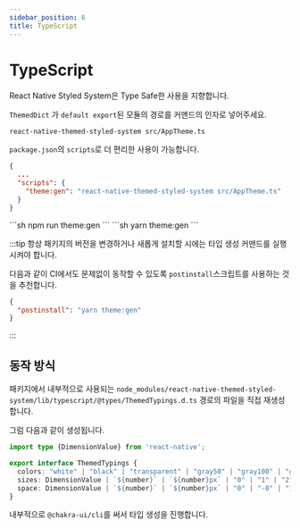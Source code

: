 ```yaml
---
sidebar_position: 6
title: TypeScript
---
```














# TypeScript

React Native Styled System은 Type Safe한 사용을 지향합니다.

`ThemedDict` 가 `default export`된 모듈의 경로를 커맨드의 인자로 넣어주세요.

```shell
react-native-themed-styled-system src/AppTheme.ts
```

`package.json`의 `scripts`로 더 편리한 사용이 가능합니다.

```json title="package.json"
{
  ...
  "scripts": {
    "theme:gen": "react-native-themed-styled-system src/AppTheme.ts"
  }
}
```

<Tabs>
  <TabItem value="npm" label="npm" default>
    ```sh
    npm run theme:gen
    ```
  </TabItem>
  <TabItem value="yarn" label="yarn">
    ```sh
    yarn theme:gen
    ```
  </TabItem>
</Tabs>

:::tip
항상 패키지의 버전을 변경하거나 새롭게 설치할 시에는 타입 생성 커맨드를 실행시켜야 합니다.

다음과 같이 CI에서도 문제없이 동작할 수 있도록 `postinstall`스크립트를 사용하는 것을 추천합니다.

```json title="package.json"
{
  "postinstall": "yarn theme:gen"
}
```
:::




## 동작 방식

패키지에서 내부적으로 사용되는
`node_modules/react-native-themed-styled-system/lib/typescript/@types/ThemedTypings.d.ts` 경로의 파일을
직접 재생성합니다.

그럼 다음과 같이 생성됩니다.

```ts title="node_modules/react-native-themed-styled-system/lib/typescript/@types/ThemedTypings.d.ts"
import type {DimensionValue} from 'react-native';

export interface ThemedTypings {
  colors: "white" | "black" | "transparent" | "gray50" | "gray100" | "gray200" | "gray300" | "gray400" | "gray500" | "gray600" | "gray700" | "gray800" | "gray900" | "violet50" | "violet100" | "violet200" | "violet300" | "violet400" | "violet500" | "violet600" | "violet700" | "violet800" | "violet900" | "green50" | "green100" | "green200" | "green300" | "green400" | "green500" | "green600" | "yellow50" | "yellow100" | "yellow200" | "yellow300" | "yellow400" | "yellow500" | "yellow600" | "red50" | "red100" | "red200" | "red300" | "red400" | "red500" | "red600" | "blue50" | "blue100" | "blue200" | "blue300" | "blue400" | "blue500" | "blue600" | "blue700" | "blue800" | "blue900"
  sizes: DimensionValue | `${number}` | `${number}px` | "0" | "1" | "2" | "3" | "4" | "5" | "6" | "7" | "8" | "9" | "10" | "12" | "14" | "16" | "18" | "20" | "24" | "28" | "30" | "32" | "40" | "48" | "px" | "0.5" | "sidePadding"
  space: DimensionValue | `${number}` | `${number}px` | "0" | "-0" | "1" | "-1" | "2" | "-2" | "3" | "-3" | "4" | "-4" | "5" | "-5" | "6" | "-6" | "7" | "-7" | "8" | "-8" | "9" | "-9" | "10" | "-10" | "12" | "-12" | "14" | "-14" | "16" | "-16" | "18" | "-18" | "20" | "-20" | "24" | "-24" | "28" | "-28" | "30" | "-30" | "32" | "-32" | "40" | "-40" | "48" | "-48" | "px" | "-px" | "0.5" | "-0.5" | "sidePadding" | "-sidePadding"
}
```

내부적으로 `@chakra-ui/cli`를 써서 타입 생성을 진행합니다.